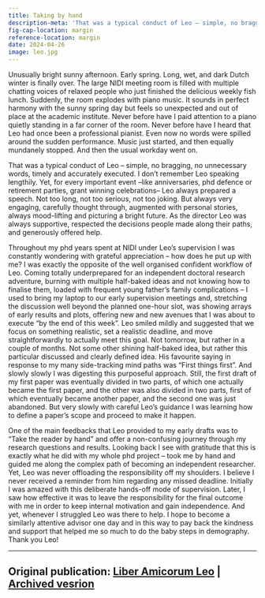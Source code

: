 ```yaml
---
title: Taking by hand
description-meta: 'That was a typical conduct of Leo – simple, no bragging, no unnecessary words, timely and accurately executed.'
fig-cap-location: margin
reference-location: margin
date: 2024-04-26
image: leo.jpg
---
```


Unusually bright sunny afternoon. Early spring. Long, wet, and dark Dutch winter is finally over. The large NIDI meeting room is filled with multiple chatting voices of relaxed people who just finished the delicious weekly fish lunch. Suddenly, the room explodes with piano music. It sounds in perfect harmony with the sunny spring day but feels so unexpected and out of place at the academic institute. Never before have I paid attention to a piano quietly standing in a far corner of the room. Never before have I heard that Leo had once been a professional pianist. Even now no words were spilled around the sudden performance. Music just started, and then equally mundanely stopped. And then the usual workday went on.  

That was a typical conduct of Leo – simple, no bragging, no unnecessary words, timely and accurately executed. I don’t remember Leo speaking lengthily. Yet, for every important event –like  anniversaries, phd defence or retirement parties, grant winning celebrations– Leo always prepared a speech. Not too long, not too serious, not too joking. But always very engaging, carefully thought through, augmented with personal stories, always mood-lifting and picturing a bright future. As the director Leo was always supportive, respected the decisions people made along their paths, and generously offered help.  

Throughout my phd years spent at NIDI under Leo’s supervision I was constantly wondering with grateful appreciation – how does he put up with me? I was exactly the opposite of the well organised confident workflow of Leo. Coming totally underprepared for an independent doctoral research adventure, burning with multiple half-baked ideas and not knowing how to finalise them, loaded with frequent young father’s family complications – I used to bring my laptop to our early supervision meetings and, stretching the discussion well beyond the planned one-hour slot, was showing arrays of early results and plots, offering new and new avenues that I was about to execute “by the end of this week”. Leo smiled mildly and suggested that we focus on something realistic, set a realistic deadline, and move straightforwardly to actually meet this goal. Not tomorrow, but rather in a couple of months. Not some other shining half-baked idea, but rather this particular discussed and clearly defined idea. His favourite saying in response to my many side-tracking mind paths was “First things first”. And slowly slowly I was digesting this purposeful approach. Still, the first draft of my first paper was eventually divided in two parts, of which one actually became the first paper, and the other was also divided in two parts, first of which eventually became another paper, and the second one was just abandoned. But very slowly with careful Leo’s guidance I was learning how to define a paper’s scope and proceed to make it happen.  

One of the main feedbacks that Leo provided to my early drafts was to “Take the reader by hand” and offer a non-confusing journey through my research questions and results. Looking back I see with gratitude that this is exactly  what he did with my whole phd project – took me by hand and guided me along the complex path of becoming an independent researcher. Yet, Leo was never offloading the responsibility off my shoulders. I believe I never received a reminder from him regarding any missed deadline. Initially I was amazed with this deliberate hands-off mode of supervision. Later, I saw how effective it was to leave the responsibility for the final outcome with me in order to keep internal motivation and gain independence. And yet, whenever I struggled Leo was there to help. I hope to become a similarly attentive advisor one day and in this way to pay back the kindness and support that helped me so much to do the baby steps in demography. Thank you Leo!


[leo]: https://publ.nidi.nl/output/2024/vanwissen-2024-liberamicorum.pdf
[ar]: https://web.archive.org/web/20240614015928/https://publ.nidi.nl/output/2024/vanwissen-2024-liberamicorum.pdf


***

::: {.callout-note}
# Original publication: [Liber Amicorum Leo][leo] | [Archived vesrion][ar]
:::

